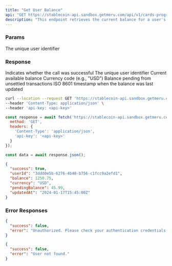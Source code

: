 ```yaml
---
title: "Get User Balance"
api: "GET https://stablecoin-api.sandbox.getmeru.com/api/v1/cards-program/users/:userId/balance"
description: "This endpoint retrieves the current balance for a user's account"
---
```


### Params

<ParamField path="userId" type="string" required>
  The unique user identifier
</ParamField>

### Response

<ResponseField name="success" type="boolean">
  Indicates whether the call was successful
</ResponseField>

<ResponseField name="userId" type="string">
  The unique user identifier
</ResponseField>

<ResponseField name="balance" type="number">
  Current available balance
</ResponseField>

<ResponseField name="currency" type="string">
  Currency code (e.g., "USD")
</ResponseField>

<ResponseField name="pendingBalance" type="number">
  Balance pending from unsettled transactions
</ResponseField>

<ResponseField name="updatedAt" type="string">
  ISO 8601 timestamp when the balance was last updated
</ResponseField>

<RequestExample>

```bash cURL
curl --location --request GET 'https://stablecoin-api.sandbox.getmeru.com/api/v1/cards-program/users/3ddd0e5b-6276-4b48-b756-c1fcc9a2efd1/balance' \
--header 'Content-Type: application/json' \
--header 'api-key: <api-key>'
```

```js Javascript
const response = await fetch('https://stablecoin-api.sandbox.getmeru.com/api/v1/cards-program/users/3ddd0e5b-6276-4b48-b756-c1fcc9a2efd1/balance', {
  method: 'GET',
  headers: {
    'Content-Type': 'application/json',
    'api-key': '<api-key>'
  }
});

const data = await response.json();
```

</RequestExample>

<ResponseExample>

```json 200
{
  "success": true,
  "userId": "3ddd0e5b-6276-4b48-b756-c1fcc9a2efd1",
  "balance": 1250.75,
  "currency": "USD",
  "pendingBalance": 45.99,
  "updatedAt": "2024-01-17T15:45:00Z"
}
```

</ResponseExample>

### Error Responses

<ResponseExample>

```json 401
{
  "success": false,
  "error": "Unauthorized. Please check your authentication credentials."
}
```

```json 404
{
  "success": false,
  "error": "User not found."
}
```

</ResponseExample>

